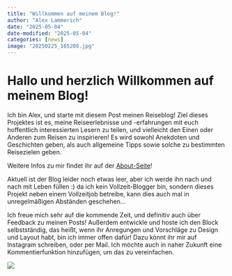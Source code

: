 ```yaml
---
title: "Willkommen auf meinem Blog!"
author: "Alex Lammerich"
date: "2025-05-04"
date-modified: "2025-05-04"
categories: [news]
image: "20250225_165208.jpg"
---
```


# Hallo und herzlich Willkommen auf meinem Blog!

Ich bin Alex, und starte mit diesem Post meinen Reiseblog! Ziel dieses Projektes ist es, meine Reiseerlebnisse und -erfahrungen mit euch hoffentlich interessierten Lesern zu teilen, und vielleicht den Einen oder Anderen zum Reisen zu inspirieren! Es wird sowohl Anekdoten und Geschichten geben, als auch allgemeine Tipps sowie solche zu bestimmten Reisezielen geben.

Weitere Infos zu mir findet ihr auf der [About-Seite](../../about.html)!

Aktuell ist der Blog leider noch etwas leer, aber ich werde ihn nach und nach mit Leben füllen :) da ich kein Vollzeit-Blogger bin, sondern dieses Projekt neben einem Vollzeitjob betreibe, kann dies auch mal in unregelmäßigen Abständen geschehen...

Ich freue mich sehr auf die kommende Zeit, und definitiv auch über Feedback zu meinen Posts! Außerdem entwickle und hoste ich den Block selbstständig, das heißt, wenn ihr Anregungen und Vorschläge zu Design und Layout habt, bin ich immer offen dafür! Dazu könnt ihr mir auf Instagram schreiben, oder per Mail. Ich möchte auch in naher Zukunft eine Kommentierfunktion hinzufügen, um das zu vereinfachen.

![](20250225_165208.jpg)
